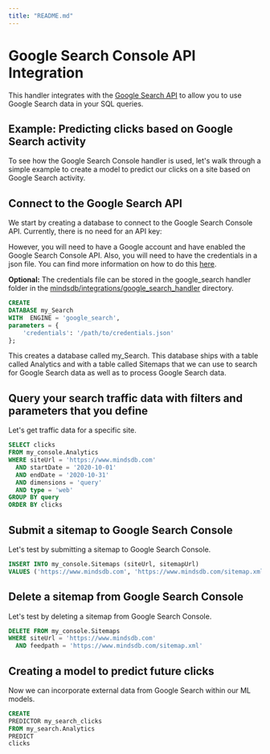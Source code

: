 ```yaml
---
title: "README.md"
---
```


# Google Search Console API Integration

This handler integrates with the [Google Search API](https://developers.google.com/webmaster-tools)
to allow you to use Google Search data in your SQL queries.

## Example: Predicting clicks based on Google Search activity

To see how the Google Search Console handler is used, let's walk through a simple example to create a model to predict
our clicks on a site based on Google Search activity.

## Connect to the Google Search API

We start by creating a database to connect to the Google Search Console API. Currently, there is no need for an API key:

However, you will need to have a Google account and have enabled the Google Search Console API.
Also, you will need to have the credentials in a json file. 
You can find more information on how to do
this [here](https://developers.google.com/webmaster-tools/v1/prereqs).

**Optional:**  The credentials file can be stored in the google_search handler folder in
the [mindsdb/integrations/google_search_handler](mindsdb/integrations/handlers/google_search_handler) directory.

~~~~sql
CREATE
DATABASE my_Search
WITH  ENGINE = 'google_search',
parameters = {
    'credentials': '/path/to/credentials.json'
};    
~~~~

This creates a database called my_Search. This database ships with a table called Analytics and with a table called Sitemaps that we can use to search for
Google Search data as well as to process Google Search data.

## Query your search traffic data with filters and parameters that you define

Let's get traffic data for a specific site.

~~~~sql
SELECT clicks
FROM my_console.Analytics
WHERE siteUrl = 'https://www.mindsdb.com'
  AND startDate = '2020-10-01'
  AND endDate = '2020-10-31'
  AND dimensions = 'query'
  AND type = 'web'
GROUP BY query
ORDER BY clicks
~~~~

## Submit a sitemap to Google Search Console

Let's test by submitting a sitemap to Google Search Console.

~~~~sql
INSERT INTO my_console.Sitemaps (siteUrl, sitemapUrl)
VALUES ('https://www.mindsdb.com', 'https://www.mindsdb.com/sitemap.xml')
~~~~

## Delete a sitemap from Google Search Console

Let's test by deleting a sitemap from Google Search Console.

~~~~sql
DELETE FROM my_console.Sitemaps
WHERE siteUrl = 'https://www.mindsdb.com'
  AND feedpath = 'https://www.mindsdb.com/sitemap.xml'
~~~~



## Creating a model to predict future clicks

Now we can incorporate external data from Google Search within our ML models.

~~~~sql
CREATE
PREDICTOR my_search_clicks
FROM my_search.Analytics
PREDICT
clicks
~~~~
